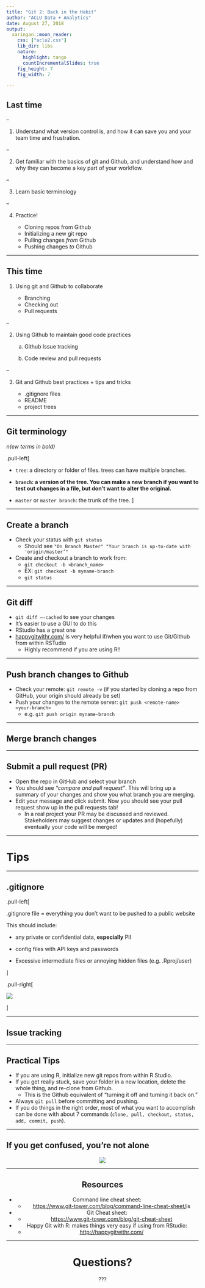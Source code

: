```yaml
---
title: "Git 2: Back in the Habit"
author: "ACLU Data + Analytics" 
date: August 27, 2018
output:
  xaringan::moon_reader:
    css: ["aclu2.css"]
    lib_dir: libs
    nature: 
      highlight: tango
      countIncrementalSlides: true
    fig_height: 7
    fig_width: 7
    
---
```


## Last time 

--

1. Understand what version control is, and how it can save you and your team time and frustration. 

--

2. Get familiar with the basics of git and Github, and understand how and why they can become a key part of your workflow.

--

3. Learn basic terminology 

--

4. Practice! 

    - Cloning repos from Github 
    - Initializing a new git repo 
    - Pulling changes *from* Github 
    - Pushing changes *to* Github 

---

## This time 

1. Using git and Github to collaborate 

    - Branching 
    - Checking out 
    - Pull requests 

--

2. Using Github to maintain good code practices 

    a. Github Issue tracking 

    b. Code review and pull requests 

--

3. Git and Github best practices + tips and tricks 

    - .gitignore files 
    - README 
    - project trees 

---


## Git terminology 

_n(ew terms in bold)_

.pull-left[

- `tree`: a directory or folder of files. trees can have multiple branches.

- **`branch`: a version of the tree. You can make a new branch if you want to test out changes in a file, but don’t want to alter the original.**  

- `master` or `master branch`: the trunk of the tree. 
]

---

## Create a branch 

- Check your status with `git status`
    - Should see `"On Branch Master" "Your branch is up-to-date with 'origin/master’"`
- Create and checkout a branch to work from: 
	- `git checkout -b <branch_name>` 
	- EX: `git checkout -b myname-branch`
	- `git status`

---


## Git diff 

- `git diff —-cached` to see your changes 
- It's easier to use a GUI to do this 
- RStudio has a great one 
- [happygitwithr.com/](happygitwithr.com) is very helpful if/when you want to use Git/Github from within RSTudio 
    - Highly recommend if you are using R!! 

---

## Push branch changes to Github 

- Check your remote: `git remote -v` (if you started by cloning a repo from GitHub, your origin should already be set)
- Push your changes to the remote server: `git push <remote-name> <your-branch>` 
	- e.g. `git push origin myname-branch`

---

## Merge branch changes

---
	
## Submit a pull request (PR)

- Open the repo in GitHub and select your branch
- You should see *"compare and pull request"*. This will bring up a summary of your changes and show you what branch you are merging.
- Edit your message and click submit. Now you should see your pull request show up in the pull requests tab!
    - In a real project your PR may be discussed and reviewed. Stakeholders may suggest changes or updates and (hopefully) eventually your code will be merged!

---

# Tips 

---

## .gitignore


.pull-left[

.gitignore file = everything you don't want to be pushed to a public website

This should include: 

- any private or confidential data, **especially** PII 

- config files with API keys and passwords 

- Excessive intermediate files or annoying hidden files (e.g. .Rproj/user)

]

.pull-right[

![](figs/gitignore.png)

]

--- 

## Issue tracking 



---

## Practical Tips 

- If you are using R, initialize new git repos from within R Studio.
- If you get really stuck, save your folder in a new location, delete the whole thing, and re-clone from Github.
    - This is the Github equivalent of "turning it off and turning it back on."  
- Always `git pull` before committing and pushing.
- If you do things in the right order, most of what you want to accomplish can be done with about 7 commands (`clone, pull, checkout, status, add, commit, push`). 
 
---

## If you get confused, you're not alone

<center>
![](figs/git-xkcd.png)

---

## Resources 

- Command line cheat sheet: 
    - [https://www.git-tower.com/blog/command-line-cheat-sheet/](https://www.git-tower.com/blog/command-line-cheat-sheet/)is 

- Git Cheat sheet: 
    - [https://www.git-tower.com/blog/git-cheat-sheet](https://www.git-tower.com/blog/git-cheat-sheet)

- Happy Git with R: makes things very easy if using from RStudio:     
    - [http://happygitwithr.com/](http://happygitwithr.com/)

---

# Questions? 

??? 